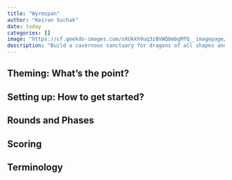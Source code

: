 ```yaml
---
title: "Wyrmspan"
author: "Keiran Suchak"
date: today
categories: []
image: "https://cf.geekdo-images.com/oXUkkh9uq3zBVWQ8mbgMfQ__imagepage/img/DaWOlDtxDRns4ibNr1_NYlicTw8=/fit-in/900x600/filters:no_upscale():strip_icc()/pic7947338.png"
description: "Build a cavernous sanctuary for dragons of all shapes and sizes!"
---
```


## Theming: What's the point?

## Setting up: How to get started?

## Rounds and Phases

## Scoring

## Terminology

